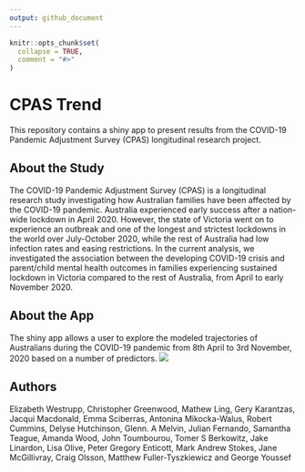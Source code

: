 ```yaml
---
output: github_document
---
```


<!-- README.md is generated from README.Rmd. Please edit that file -->

```r
knitr::opts_chunk$set(
  collapse = TRUE,
  comment = "#>"
)
```
# CPAS Trend

<!-- badges: start -->
<!-- badges: end -->

This repository contains a shiny app to present results from the COVID-19 Pandemic Adjustment Survey (CPAS) longitudinal research project. 

## About the Study

The COVID-19 Pandemic Adjustment Survey (CPAS) is a longitudinal research study investigating how Australian families have been affected by the COVID-19 pandemic. Australia experienced early success after a nation-wide lockdown in April 2020. However, the state of Victoria went on to experience an outbreak and one of the longest and strictest lockdowns in the world over July-October 2020, while the rest of Australia had low infection rates and easing restrictions. In the current analysis, we investigated the association between the developing COVID-19 crisis and parent/child mental health outcomes in families experiencing sustained lockdown in Victoria compared to the rest of Australia, from April to early November 2020.

## About the App

The shiny app allows a user to explore the modeled trajectories of Australians during the COVID-19 pandemic from 8th April to 3rd November, 2020 based on a number of predictors. 
![](example.png)


## Authors

Elizabeth Westrupp, Christopher Greenwood, Mathew Ling, Gery Karantzas, Jacqui Macdonald, Emma Sciberras, Antonina Mikocka-Walus, Robert Cummins, Delyse Hutchinson, Glenn. A Melvin, Julian Fernando, Samantha Teague, Amanda Wood, John Toumbourou, Tomer S Berkowitz, Jake Linardon, Lisa Olive, Peter Gregory Enticott, Mark Andrew Stokes, Jane McGillivray, Craig Olsson, Matthew Fuller-Tyszkiewicz and George Youssef

